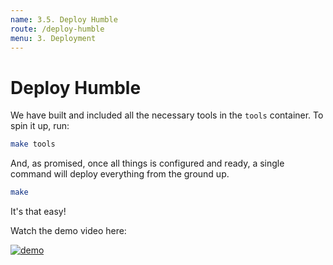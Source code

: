 ```yaml
---
name: 3.5. Deploy Humble
route: /deploy-humble
menu: 3. Deployment
---
```


# Deploy Humble

We have built and included all the necessary tools in the `tools` container. To spin it up, run:

``` bash
make tools
```

And, as promised, once all things is configured and ready, a single command will deploy everything from the ground up.

``` bash
make
```

It's that easy!

Watch the demo video here:

[![demo](https://img.youtube.com/vi/Ax0aPeTCGk0/0.jpg)](https://www.youtube.com/watch?v=Ax0aPeTCGk0)

